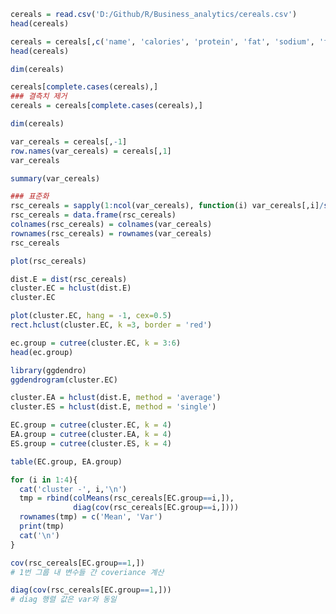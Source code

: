 ```r
cereals = read.csv('D:/Github/R/Business_analytics/cereals.csv')
head(cereals)
```

```r
cereals = cereals[,c('name', 'calories', 'protein', 'fat', 'sodium', 'fiber', 'carbo', 'sugars', 'potass', 'vitamins')]
head(cereals)

```

```r
dim(cereals)
```


```r
cereals[complete.cases(cereals),]
### 결측치 제거
cereals = cereals[complete.cases(cereals),]
```

```r
dim(cereals)
```

```r
var_cereals = cereals[,-1]
row.names(var_cereals) = cereals[,1]
var_cereals
```

```r
summary(var_cereals)
```

```r
### 표준화
rsc_cereals = sapply(1:ncol(var_cereals), function(i) var_cereals[,i]/sd(var_cereals[,i]))
rsc_cereals = data.frame(rsc_cereals)
colnames(rsc_cereals) = colnames(var_cereals)
rownames(rsc_cereals) = rownames(var_cereals)
rsc_cereals
```

```r
plot(rsc_cereals)
```

```r
dist.E = dist(rsc_cereals)
cluster.EC = hclust(dist.E)
cluster.EC
```

```r
plot(cluster.EC, hang = -1, cex=0.5)
rect.hclust(cluster.EC, k =3, border = 'red')
```
```r
ec.group = cutree(cluster.EC, k = 3:6)
head(ec.group)
```

```r
library(ggdendro)
ggdendrogram(cluster.EC)
```

```r
cluster.EA = hclust(dist.E, method = 'average')
cluster.ES = hclust(dist.E, method = 'single')

EC.group = cutree(cluster.EC, k = 4)
EA.group = cutree(cluster.EA, k = 4)
ES.group = cutree(cluster.ES, k = 4)

table(EC.group, EA.group)

```

```r
for (i in 1:4){
  cat('cluster -', i,'\n')
  tmp = rbind(colMeans(rsc_cereals[EC.group==i,]),
              diag(cov(rsc_cereals[EC.group==i,])))
  rownames(tmp) = c('Mean', 'Var')
  print(tmp)
  cat('\n')
}
```

```r
cov(rsc_cereals[EC.group==1,])
# 1번 그룹 내 변수들 간 coveriance 계산
```


```r
diag(cov(rsc_cereals[EC.group==1,]))
# diag 행렬 값은 var와 동일
```

